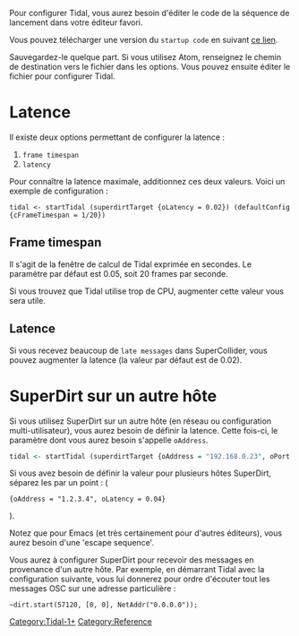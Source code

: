<languages/>

Pour configurer Tidal, vous aurez besoin d'éditer le code de la séquence de lancement dans votre éditeur favori.

Vous pouvez télécharger une version du <code>startup code</code> en suivant [[https://github.com/tidalcycles/Tidal/blob/master/BootTidal.hs | ce lien]].

Sauvegardez-le quelque part. Si vous utilisez Atom, renseignez le chemin de destination vers le fichier dans les options. Vous pouvez ensuite éditer le fichier pour configurer Tidal.

= Latence =

Il existe deux options permettant de configurer la latence :
# <code>frame timespan</code> 
# <code>latency</code>

Pour connaître la latence maximale, additionnez ces deux valeurs. Voici un exemple de configuration :

<source>
tidal <- startTidal (superdirtTarget {oLatency = 0.02}) (defaultConfig {cFrameTimespan = 1/20})
</source>

== Frame timespan ==

Il s'agit de la fenêtre de calcul de Tidal exprimée en secondes. Le paramètre par défaut est 0.05, soit 20 frames par seconde.

Si vous trouvez que Tidal utilise trop de CPU, augmenter cette valeur vous sera utile.

== Latence ==

Si vous recevez beaucoup de <code>late messages</code> dans SuperCollider, vous pouvez augmenter la latence (la valeur par défaut est de 0.02).

= SuperDirt sur un autre hôte =

Si vous utilisez SuperDirt sur un autre hôte (en réseau ou configuration multi-utilisateur), vous aurez besoin de définir la latence. Cette fois-ci, le paramètre dont vous aurez besoin s'appelle <code>oAddress</code>.

<syntaxhighlight lang="Haskell">
tidal <- startTidal (superdirtTarget {oAddress = "192.168.0.23", oPort = 57120}) defaultConfig
</syntaxhighlight>

Si vous avez besoin de définir la valeur pour plusieurs hôtes SuperDirt, séparez les par un point :  (<source inline>{oAddress = "1.2.3.4", oLatency = 0.04}</source>). 

Notez que pour Emacs (et très certainement pour d'autres éditeurs), vous aurez besoin d'une 'escape sequence'.

Vous aurez à configurer SuperDirt pour recevoir des messages en provenance d'un autre hôte. Par exemple, en démarrant Tidal avec la configuration suivante, vous lui donnerez pour ordre d'écouter tout les messages OSC sur une adresse particulière :

<source>
~dirt.start(57120, [0, 0], NetAddr("0.0.0.0"));
</source>

[[Category:Tidal-1+]]
[[Category:Reference]]